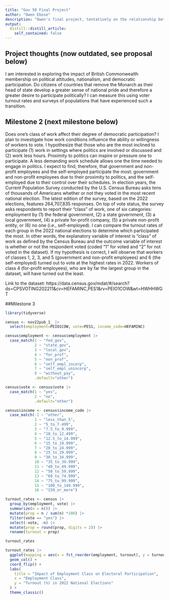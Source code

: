 ```yaml
---
title: "Gov 50 Final Project"
author: "Owen Ebose"
description: "Owen's final project, tentatively on the relationship between class of work and democratic participation."
output:
  distill::distill_article:
    self_contained: false
---
```


## Project thoughts (now outdated, see proposal below)

I am interested in exploring the impact of British Commonwealth membership on political attitudes, nationalism, and democratic participation. Do citizens of countries that remove the Monarch as their head of state develop a greater sense of national pride and therefore a greater desire to participate politically? I can measure this using voter turnout rates and surveys of populations that have experienced such a transition.

## Milestone 2 (next milestone below)

Does one’s class of work affect their degree of democratic participation? I plan to investigate how work conditions influence the ability or willingness of workers to vote. I hypothesize that those who are the most inclined to participate (1) work in settings where politics are involved or discussed and (2) work less hours. Proximity to politics can inspire or pressure one to participate. A less demanding work schedule allows one the time needed to engage in politics. I expect to find, therefore, that government and non-profit employees and the self-employed participate the most: government and non-profit employees due to their proximity to politics, and the self-employed due to their control over their schedules. In election years, the Current Population Survey conducted by the U.S. Census Bureau asks tens of thousands of Americans whether or not they voted in the most recent national election. The latest edition of the survey, based on the 2022 elections, features 264,707,835 responses. On top of vote status, the survey asks respondents to report their “class” of work, one of six categories: employment by (1) the federal government, (2) a state government, (3) a local government, (4) a private for-profit company, (5) a private non-profit entity, or (6) no one (i.e., self-employed). I can compare the turnout rates of each group in the 2022 national elections to determine which participated the most. In other words, the explanatory variable of interest is “class” of work as defined by the Census Bureau and the outcome variable of interest is whether or not the respondent voted (coded “1” for voted and “2” for not voted in the dataset). If my hypothesis is correct, I will observe that workers of classes 1, 2, 3, and 5 (government and non-profit employees) and 6 (the self-employed) turned out to vote at the highest rates in 2022. Workers of class 4 (for-profit employees), who are by far the largest group in the dataset, will have turned out the least.

Link to the dataset: https://data.census.gov/mdat/#/search?ds=CPSVOTING202211&cv=HEFAMINC,PES1&rv=PEIO1COW&wt=HWHHWGT

##Milestone 3

```r
library(tidyverse)

census <- nov22pub_1_ |>
  select(employment=PEIO1COW, vote=PES1, income_code=HEFAMINC)

census$employment <- census$employment |>
  case_match(1 ~ "fed_gov",
             2 ~ "state_gov",
             3 ~ "local_gov", 
             4 ~ "for_prof",
             5 ~ "non_prof",
             6 ~ "self_empl_incorp",
             7 ~ "self_empl_unincorp",
             8 ~ "without_pay",
             .default="other")

census$vote <- census$vote |>
  case_match(1 ~ "yes",
             2 ~ "no",
             .default="other")

census$income <- census$income_code |>
  case_match(-1 ~ "other",
             1 ~ "less_than_5",
             2 ~ "5_to_7.499",
             3 ~ "7.5_to_9.999", 
             4 ~ "10_to_12.499",
             5 ~ "12.5_to_14.999",
             6 ~ "15_to_19.999",
             7 ~ "20_to_24.999",
             8 ~ "25_to_29.999",
             9 ~ "30_to_34.999",
             10 ~ "35_to_39.999",
             11 ~ "40_to_49.999",
             12 ~ "50_to_59.999",
             13 ~ "60_to_74.999",
             14 ~ "75_to_99.999",
             15 ~ "100_to_149.999",
             16 ~ "150_or_more")

turnout_rates <- census |>
  group_by(employment, vote) |>
  summarize(n = n()) |>
  mutate(prop = n / sum(n) *100) |>
  filter(vote == "yes") |>
  select(-vote, -n) |>
  mutate(prop = round(prop, digits = 2)) |>
  rename(turnout = prop)

turnout_rates

turnout_rates |>
  ggplot(mapping = aes(x = fct_reorder(employment, turnout), y = turnout)) +
  geom_col() +
  coord_flip() +
  labs(
    title = "Impact of Employment Class on Electoral Participation",
    x = "Employment Class",
    y = "Turnout (%) in 2022 National Elections"
  ) +
  theme_classic()

```

